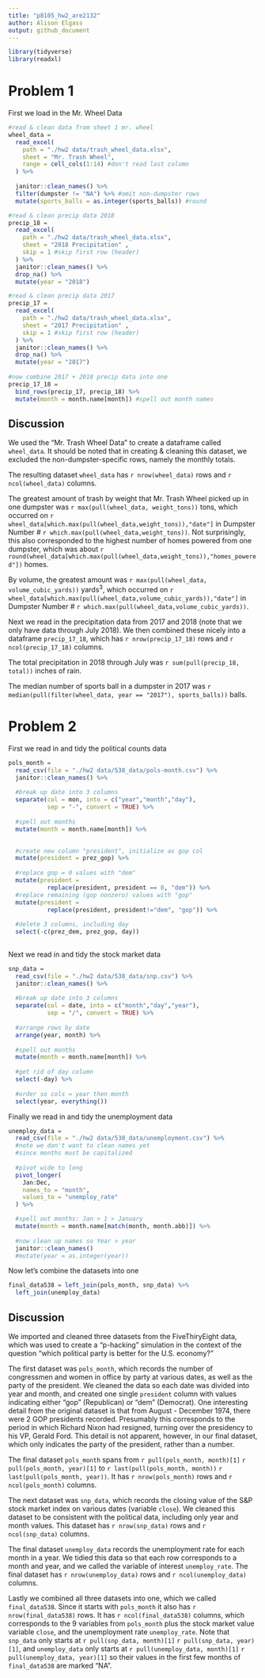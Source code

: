 ```yaml
---
title: "p8105_hw2_are2132"
author: Alison Elgass
output: github_document
---
```


```r

library(tidyverse)
library(readxl)
```

# Problem 1
First we load in the Mr. Wheel Data
```r
#read & clean data from sheet 1 mr. wheel
wheel_data = 
  read_excel(
    path = "./hw2 data/trash_wheel_data.xlsx",
    sheet = "Mr. Trash Wheel",
    range = cell_cols(1:14) #don't read last column
  ) %>% 
  
  janitor::clean_names() %>% 
  filter(dumpster != "NA") %>% #omit non-dumpster rows
  mutate(sports_balls = as.integer(sports_balls)) #round

#read & clean precip data 2018
precip_18 = 
  read_excel(
    path = "./hw2 data/trash_wheel_data.xlsx", 
    sheet = "2018 Precipitation" ,
    skip = 1 #skip first row (header)
  ) %>% 
  janitor::clean_names() %>% 
  drop_na() %>% 
  mutate(year = "2018")

#read & clean precip data 2017
precip_17 = 
  read_excel(
    path = "./hw2 data/trash_wheel_data.xlsx", 
    sheet = "2017 Precipitation" ,
    skip = 1 #skip first row (header)
  ) %>% 
  janitor::clean_names() %>% 
  drop_na() %>% 
  mutate(year = "2017")
  
#now combine 2017 + 2018 precip data into one
precip_17_18 = 
  bind_rows(precip_17, precip_18) %>% 
  mutate(month = month.name[month]) #spell out month names
```

## Discussion
We used the "Mr. Trash Wheel Data" to create a dataframe called `wheel_data`. It should be noted that in creating & cleaning this dataset, we excluded the non-dumpster-specific rows, namely the monthly totals.  
  
The resulting dataset `wheel_data` has `r nrow(wheel_data)` rows and `r ncol(wheel_data)` columns.  
  
The greatest amount of trash by weight that Mr. Trash Wheel picked up in one dumpster was `r max(pull(wheel_data, weight_tons))` tons, which occurred on `r wheel_data[which.max(pull(wheel_data,weight_tons)),"date"]` in Dumpster Number # `r which.max(pull(wheel_data,weight_tons))`. Not surprisingly, this also corresponded to the highest number of homes powered from one dumpster, which was about `r round(wheel_data[which.max(pull(wheel_data,weight_tons)),"homes_powered"])` homes.

By volume, the greatest amount was `r max(pull(wheel_data, volume_cubic_yards))` yards^3^, which occurred on `r wheel_data[which.max(pull(wheel_data,volume_cubic_yards)),"date"]` in Dumpster Number # `r which.max(pull(wheel_data,volume_cubic_yards))`.  
  

Next we read in the precipitation data from 2017 and 2018 (note that we only have data through July 2018). We then combined these nicely into a dataframe `precip_17_18`, which has `r nrow(precip_17_18)` rows and `r ncol(precip_17_18)` columns.  
  
The total precipitation in 2018 through July was `r sum(pull(precip_18, total))` inches of rain.  
  
The median number of sports ball in a dumpster in 2017 was `r median(pull(filter(wheel_data, year == "2017"), sports_balls))` balls.


# Problem 2
First we read in and tidy the political counts data
```r

pols_month = 
  read_csv(file = "./hw2 data/538_data/pols-month.csv") %>%
  janitor::clean_names() %>% 
  
  #break up date into 3 columns
  separate(col = mon, into = c("year","month","day"), 
           sep = "-", convert = TRUE) %>% 
  
  #spell out months
  mutate(month = month.name[month]) %>% 
  

  #create new column "president", initialize as gop col
  mutate(president = prez_gop) %>% 
  
  #replace gop = 0 values with "dem"
  mutate(president = 
           replace(president, president == 0, "dem")) %>% 
  #replace remaining (gop nonzero) values with "gop"
  mutate(president = 
           replace(president, president!="dem", "gop")) %>%
 
  #delete 3 columns, including day
  select(-c(prez_dem, prez_gop, day))
  
```

Next we read in and tidy the stock market data
```r
snp_data = 
  read_csv(file = "./hw2 data/538_data/snp.csv") %>% 
  janitor::clean_names() %>% 
  
  #break up date into 3 columns
  separate(col = date, into = c("month","day","year"), 
           sep = "/", convert = TRUE) %>% 
  
  #arrange rows by date
  arrange(year, month) %>% 
  
  #spell out months
  mutate(month = month.name[month]) %>%
  
  #get rid of day column
  select(-day) %>% 
  
  #order so cols = year then month
  select(year, everything())

```


Finally we read in and tidy the unemployment data
```r
unemploy_data = 
  read_csv(file = "./hw2 data/538_data/unemployment.csv") %>% 
  #note we don't want to clean names yet
  #since months must be capitalized
  
  #pivot wide to long
  pivot_longer(
    Jan:Dec,
    names_to = "month",
    values_to = "unemploy_rate"
  ) %>% 

  #spell out months: Jan > 1 > January
  mutate(month = month.name[match(month, month.abb)]) %>% 
    
  #now clean up names so Year > year
  janitor::clean_names() 
  #mutate(year = as.integer(year))


```

Now let's combine the datasets into one
```r
final_data538 = left_join(pols_month, snp_data) %>%
  left_join(unemploy_data)
```

## Discussion
We imported and cleaned three datasets from the FiveThiryEight data, which was used to create a "p-hacking" simulation in the context of the question "which political party is better for the U.S. economy?"  
  
The first dataset was `pols_month`, which records the number of congressmen and women in office by party at various dates, as well as the party of the president. We cleaned the data so each date was divided into year and month, and created one single `president` column with values indicating either "gop" (Republican) or "dem" (Democrat). One interesting detail from the original dataset is that from August - December 1974, there were 2 GOP presidents recorded. Presumably this corresponds to the period in which Richard Nixon had resigned, turning over the presidency to his VP, Gerald Ford. This detail is not apparent, however, in our final dataset, which only indicates the party of the president, rather than a number.  

The final dataset `pols_month` spans from `r pull(pols_month, month)[1]` `r pull(pols_month, year)[1]` to `r last(pull(pols_month, month))` `r last(pull(pols_month, year))`. It has `r nrow(pols_month)` rows and `r ncol(pols_month)` columns.  
  
The next dataset was `snp_data`, which records the closing value of the S&P stock market index on various dates (variable `close`). We cleaned this dataset to be consistent with the political data, including only year and month values. This dataset has `r nrow(snp_data)` rows and `r ncol(snp_data)` columns.

The final dataset `unemploy_data` records the unemployment rate for each month in a year. We tidied this data so that each row corresponds to a month and year, and we called the variable of interest `unemploy_rate`. The final dataset has `r nrow(unemploy_data)` rows and `r ncol(unemploy_data)` columns.  
  
Lastly we combined all three datasets into one, which we called `final_data538`. Since it starts with `pols_month` it also has `r nrow(final_data538)` rows. It has `r ncol(final_data538)` columns, which corresponds to the 9 variables from `pols_month` plus the stock market value variable `close`, and the unemployment rate `unemploy_rate`. Note that `snp_data` only starts at `r pull(snp_data, month)[1]` `r pull(snp_data, year)[1]`, and `unemploy_data` only starts at `r pull(unemploy_data, month)[1]` `r pull(unemploy_data, year)[1]` so their values in the first few months of `final_data538` are marked "NA".

